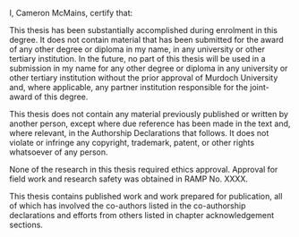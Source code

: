 I, Cameron McMains, certify that:

This thesis has been substantially accomplished during enrolment in this degree. It does not contain material that has been submitted for the award of any other degree or diploma in my name, in any university or other tertiary institution. In the future, no part of this thesis will be used in a submission in my name for any other degree or diploma in any university or other tertiary institution without the prior approval of Murdoch University and, where applicable, any partner institution responsible for the joint-award of this degree.

This thesis does not contain any material previously published or written by another person, except where due reference has been made in the text and, where relevant, in the Authorship Declarations that follows. It does not violate or infringe any copyright, trademark, patent, or other rights whatsoever of any person. 

None of the research in this thesis required ethics approval. Approval for field work and research safety was obtained in RAMP No. XXXX. 

This thesis contains published work and work prepared for publication, all of which has involved the co-authors listed in the co-authorship declarations and efforts from others listed in chapter acknowledgement sections.

\begin{flushright}
Cameron McMains \\
30 May 2021 \\
Signed:
\end{flushright}